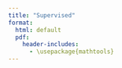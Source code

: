 ```yaml
---
title: "Supervised"
format:
  html: default
  pdf:
    header-includes:
      - \usepackage{mathtools}
---
```

